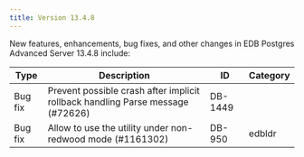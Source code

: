 ---
title: Version 13.4.8
---

New features, enhancements, bug fixes, and other changes in EDB Postgres Advanced Server 13.4.8 include:

| Type        | Description      | ID | Category |
| ----------- | ---------------- | -- | -------- |
| Bug fix | Prevent possible crash after implicit rollback handling Parse message (#72626) | DB-1449 | |
| Bug fix | Allow to use the utility under non-redwood mode (#1161302) | DB-950 | edbldr |
